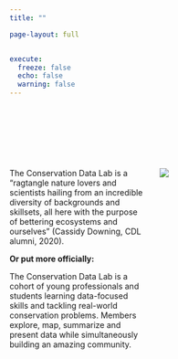 ```yaml
---
title: ""

page-layout: full


execute: 
  freeze: false
  echo: false
  warning: false
---
```


<br><br>



<br><br>



::: columns
::: {.column width="50%"}

::: {.right-align}

The Conservation Data Lab is a “ragtangle nature lovers and scientists hailing from an incredible diversity of backgrounds and skillsets, all here with the purpose of bettering ecosystems and ourselves” (Cassidy Downing, CDL alumni, 2020).

**Or put more officially:**

The Conservation Data Lab is a cohort of young professionals and students learning data-focused skills and tackling real-world conservation problems. Members  explore, map, summarize and present data while simultaneously building an amazing community.
:::

:::

::: {.column width="50%"}

![](assets/cdl_logo_full.jpg){.logo}


:::
:::